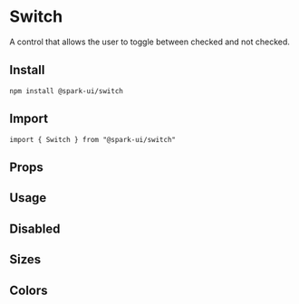 


<Meta of={stories} />

# Switch

A control that allows the user to toggle between checked and not checked.

## Install

```
npm install @spark-ui/switch
```

## Import

```
import { Switch } from "@spark-ui/switch"
```

## Props

<ArgsTable of={Switch} />

## Usage

<Canvas>
  <Story of={stories.Default} />
</Canvas>

## Disabled

<Canvas>
  <Story of={stories.Disabled} />
</Canvas>

## Sizes

<Canvas>
  <Story of={stories.Sizes} />
</Canvas>

## Colors

<Canvas>
  <Story of={stories.Colors} />
</Canvas>
